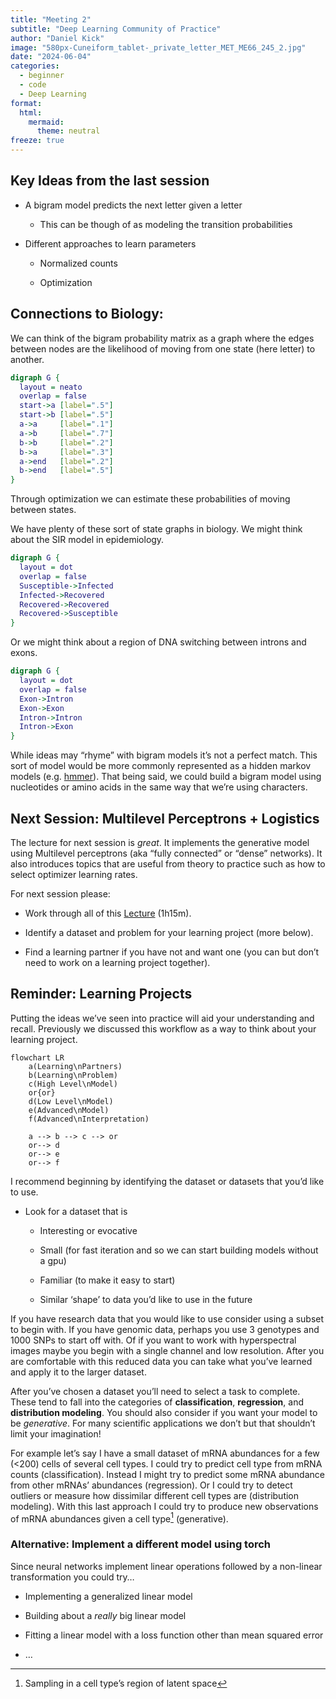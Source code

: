 ```yaml
---
title: "Meeting 2"
subtitle: "Deep Learning Community of Practice"
author: "Daniel Kick"
image: "580px-Cuneiform_tablet-_private_letter_MET_ME66_245_2.jpg"
date: "2024-06-04"
categories: 
  - beginner
  - code
  - Deep Learning
format:
  html:
    mermaid:
      theme: neutral
freeze: true
---
```


<!-- https://commons.wikimedia.org/wiki/File:Cuneiform_tablet-_private_letter_MET_ME66_245_2.jpg -->

## Key Ideas from the last session

-   A bigram model predicts the next letter given a letter

    -   This can be though of as modeling the transition probabilities

-   Different approaches to learn parameters

    -   Normalized counts

    -   Optimization

## Connections to Biology:

We can think of the bigram probability matrix as a graph where the edges between nodes are the likelihood of moving from one state (here letter) to another.

```dot
digraph G {
  layout = neato
  overlap = false
  start->a [label=".5"]
  start->b [label=".5"]
  a->a     [label=".1"]
  a->b     [label=".7"]
  b->b     [label=".2"]
  b->a     [label=".3"]
  a->end   [label=".2"]
  b->end   [label=".5"]
}
```

Through optimization we can estimate these probabilities of moving between states.

We have plenty of these sort of state graphs in biology. We might think about the SIR model in epidemiology.

```dot
digraph G {
  layout = dot
  overlap = false
  Susceptible->Infected
  Infected->Recovered 
  Recovered->Recovered
  Recovered->Susceptible
}
```

Or we might think about a region of DNA switching between introns and exons.

```dot
digraph G {
  layout = dot
  overlap = false
  Exon->Intron
  Exon->Exon
  Intron->Intron
  Intron->Exon
}
```

While ideas may "rhyme" with bigram models it's not a perfect match. This sort of model would be more commonly represented as a hidden markov models (e.g. [hmmer](http://hmmer.org/)). That being said, we could build a bigram model using nucleotides or amino acids in the same way that we're using characters.

## Next Session: Multilevel Perceptrons + Logistics

The lecture for next session is *great*. It implements the generative model using Multilevel perceptrons (aka "fully connected" or "dense" networks). It also introduces topics that are useful from theory to practice such as how to select optimizer learning rates.

For next session please:

-   Work through all of this [Lecture](https://www.youtube.com/watch?v=TCH_1BHY58I) (1h15m).

-   Identify a dataset and problem for your learning project (more below).

-   Find a learning partner if you have not and want one (you can but don't need to work on a learning project together).

## Reminder: Learning Projects

Putting the ideas we've seen into practice will aid your understanding and recall. Previously we discussed this workflow as a way to think about your learning project.

```mermaid
flowchart LR
    a(Learning\nPartners)
    b(Learning\nProblem)
    c(High Level\nModel)
    or{or}
    d(Low Level\nModel)
    e(Advanced\nModel)
    f(Advanced\nInterpretation)
    
    a --> b --> c --> or
    or--> d
    or--> e
    or--> f
```

I recommend beginning by identifying the dataset or datasets that you'd like to use.

-   Look for a dataset that is

    -   Interesting or evocative

    -   Small (for fast iteration and so we can start building models without a gpu)

    -   Familiar (to make it easy to start)

    -   Similar 'shape' to data you'd like to use in the future

If you have research data that you would like to use consider using a subset to begin with. If you have genomic data, perhaps you use 3 genotypes and 1000 SNPs to start off with. Of if you want to work with hyperspectral images maybe you begin with a single channel and low resolution. After you are comfortable with this reduced data you can take what you've learned and apply it to the larger dataset.

After you've chosen a dataset you'll need to select a task to complete. These tend to fall into the categories of **classification**, **regression**, and **distribution modeling**. You should also consider if you want your model to be *generative*. For many scientific applications we don't but that shouldn't limit your imagination!

For example let's say I have a small dataset of mRNA abundances for a few (\<200) cells of several cell types. I could try to predict cell type from mRNA counts (classification). Instead I might try to predict some mRNA abundance from other mRNAs' abundances (regression). Or I could try to detect outliers or measure how dissimilar different cell types are (distribution modeling). With this last approach I could try to produce new observations of mRNA abundances given a cell type[^1] (generative).

[^1]: Sampling in a cell type's region of latent space

### Alternative: Implement a different model using torch

Since neural networks implement linear operations followed by a non-linear transformation you could try...

-   Implementing a generalized linear model

-   Building about a *really* big linear model

-   Fitting a linear model with a loss function other than mean squared error

-   ...
